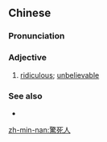 {{also|惊死人}}
==Chinese==
{{zh-forms|s=惊死人|type=12|alt=驚死儂}}

===Pronunciation===
{{zh-pron
|mn=kiaⁿ-sí-lâng
|cat=a
}}

===Adjective===
{{zh-adj}}

# {{lb|zh|Min Nan}} [[ridiculous]]; [[unbelievable]]

===See also===
* {{zh-l|驚異}}

[[zh-min-nan:驚死人]]